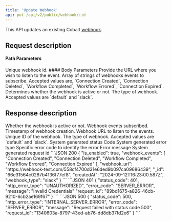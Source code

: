 ```yaml
---
title: 'Update Webhook'
api: put /api/v2/public/webhook/:id
---
```


This API updates an existing Cobalt [webhook](https://app.gocobalt.io/webhooks).

## Request description
#### Path Parameters
<ParamField path="id" type="string" required>
  Unique webhook id.
</ParamField>
#### Body Parameters
<ParamField body="webhook_url" type="string">
  Provide the URL where you wish to listen to the event.
</ParamField>
<ParamField body="webhook_events" type="string[]">
 Array of strings of webhooks events to subscribe. Accepted values are, `Connection Created`, `Connection Deleted`, `Workflow Completed`, `Workflow Errored`, `Connection Expired`.
</ParamField>
<ParamField body="is_enabled" type="boolean">
  Determines whether the webhook is active or not.
</ParamField>
<ParamField body="webhook_type" type="string">
  The type of webhook. Accepted values are `default` and `slack`.
</ParamField>

## Response description

<Tabs>
  <Tab title="200">
    <ResponseField name="is_enabled" type="boolean">
     Whether the webhook is active or not.
    </ResponseField>
    <ResponseField name="webhook_events" type="array">
  Webhook events subscribed.
  </ResponseField>
      <ResponseField name="created_At" type="string">
     Timestamp of webhook creation.
    </ResponseField>
      <ResponseField name="webhook_url" type="string">
     Webhook URL to listen to the events.
    </ResponseField>
    <ResponseField name="_id" type="string">
     Unique ID of the webhook.
    </ResponseField>
    <ResponseField name="webhook_type" type="string">
      The type of webhook. Accepted values are `default` and `slack`.
    </ResponseField>
  </Tab>
  <Tab title="Error">
    <ResponseField name="status_code" type="integer">
    System generated status Code
    </ResponseField>
    <ResponseField name="http_error_type" type="string">
    System generated error type
    </ResponseField>
    <ResponseField name="error_code" type="string">
    Specific error code to identify the error
    </ResponseField>
    <ResponseField name="message" type="string">
    Error message
    </ResponseField>
    <ResponseField name="request_id" type="string">
    System generated request id
    </ResponseField>
  </Tab>
</Tabs>

<ResponseExample>
```JSON 200
    {
        "is_enabled": true,
        "webhook_events": [
            "Connection Created",
            "Connection Deleted",
            "Workflow Completed",
            "Workflow Errored",
            "Connection Expired"
        ],
        "webhook_url": "https://webhook-test.com/558cf4700d31e6ded9b097ca09686439",
        "_id": "66e31564c0287b4136f77ef8",
        "createdAt": "2024-09-12T16:23:00.587Z",
        "webhook_type": "slack"
    }
```
```JSON 401
{
    "status_code": 401,
    "http_error_type": "UNAUTHORIZED",
    "error_code": "SERVER_ERROR",
    "message": "Invalid Credentials"
    "request_id": "89bd1675-a826-46cb-9210-6cb2ae169f67"
}
```
```JSON 500
{
    "status_code": 500,
    "http_error_type": "INTERNAL_SERVER_ERROR",
    "error_code": "SERVER_ERROR",
    "message": "Request failed with status code 500",
    "request_id": "1340603a-8797-43ed-ab76-dd8db37fd2e6"
}
```
</ ResponseExample>